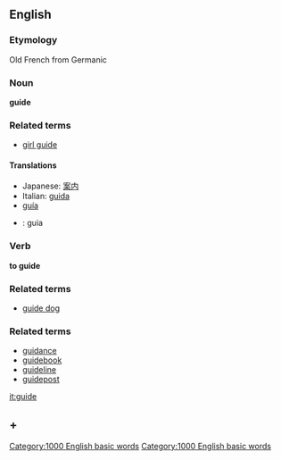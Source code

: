 ==English==
===Etymology===
Old French from Germanic
===Noun===
'''guide'''

===Related terms===
*[[girl guide]]

====Translations====
*Japanese: [[案内]]
*Italian: [[guida]]
*[[guía]]
*{{pt}}: guia

===Verb===
'''to guide'''

===Related terms===
*[[guide dog]]

===Related terms===
*[[guidance]]
*[[guidebook]]
*[[guideline]]
*[[guidepost]]

[[it:guide]]

== +[[Category:1000 English basic words]] ==


[[Category:1000 English basic words]]